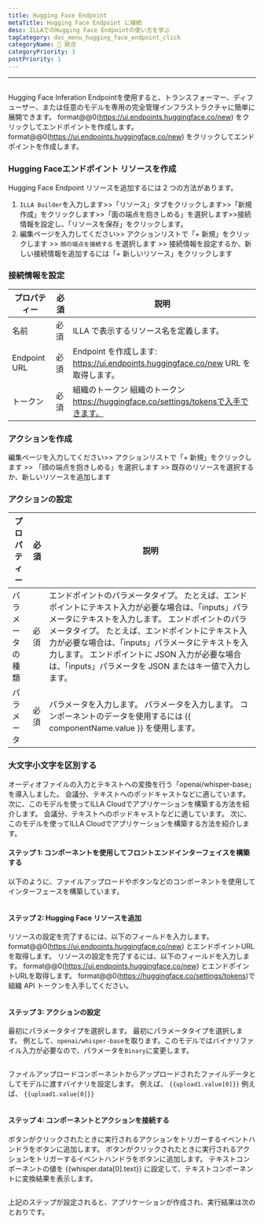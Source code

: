 ```yaml
---
title: Hugging Face Endpoint
metaTitle: Hugging Face Endpoint に接続
desc: ILLAでのHugging Face Endpointの使い方を学ぶ
tagCategory: doc_menu_hugging_face_endpoint_click
categoryName: 🔨 統合
categoryPriority: 3
postPriority: 1
---
```


* * *

## <h2 hidden>顔の端点を抱きしめる</h2>

Hugging Face Inferation Endpointを使用すると、トランスフォーマー、ディフューザー、または任意のモデルを専用の完全管理インフラストラクチャに簡単に展開できます。 format@@0(https://ui.endpoints.huggingface.co/new) をクリックしてエンドポイントを作成します。 format@@0(https://ui.endpoints.huggingface.co/new) をクリックしてエンドポイントを作成します。 

### Hugging Faceエンドポイント リソースを作成

Hugging Face Endpoint リソースを追加するには 2 つの方法があります。 

1.  `ILLA Builder`を入力します>>「リソース」タブをクリックします>>「新規作成」をクリックします>>「面の端点を抱きしめる」を選択します>>接続情報を設定し、「リソースを保存」をクリックします。
2.  編集ページを入力してください>> アクションリストで「+ 新規」をクリックします >> `顔の端点を接続する` を選択します >> 接続情報を設定するか、新しい接続情報を追加するには「+ 新しいリソース」をクリックします

### 接続情報を設定

| プロパティー       | 必須 | 説明                                                                    |
| ------------ | -- | --------------------------------------------------------------------- |
| 名前           | 必須 | ILLA で表示するリソース名を定義します。                                                |
| Endpoint URL | 必須 | Endpoint を作成します: https://ui.endpoints.huggingface.co/new URL を取得します。  |
| トークン         | 必須 | 組織のトークン 組織のトークン https://huggingface.co/settings/tokensで入手できます。        |

### アクションを作成

編集ページを入力してください>> アクションリストで「+ 新規」をクリックします >> 「顔の端点を抱きしめる」を選択します >> 既存のリソースを選択するか、新しいリソースを追加します

### アクションの設定

| プロパティー   | 必須 | 説明                                                                                                                                                                                                      |
| -------- | -- | ------------------------------------------------------------------------------------------------------------------------------------------------------------------------------------------------------- |
| パラメータの種類 | 必須 | エンドポイントのパラメータタイプ。 たとえば、エンドポイントにテキスト入力が必要な場合は、「inputs」パラメータにテキストを入力します。 エンドポイントのパラメータタイプ。 たとえば、エンドポイントにテキスト入力が必要な場合は、「inputs」パラメータにテキストを入力します。 エンドポイントに JSON 入力が必要な場合は、「inputs」パラメータを JSON またはキー値で入力します。 |
| パラメータ    | 必須 | パラメータを入力します。 パラメータを入力します。 コンポーネントのデータを使用するには {{ componentName.value }} を使用します。                                                                                                                          |

### 大文字小文字を区別する

オーディオファイルの入力とテキストへの変換を行う「openai/whisper-base」を導入しました。 会議分、テキストへのポッドキャストなどに適しています。 次に、このモデルを使ってILLA Cloudでアプリケーションを構築する方法を紹介します。 会議分、テキストへのポッドキャストなどに適しています。 次に、このモデルを使ってILLA Cloudでアプリケーションを構築する方法を紹介します。

#### ステップ 1: コンポーネントを使用してフロントエンドインターフェイスを構築する

以下のように、ファイルアップロードやボタンなどのコンポーネントを使用してインターフェースを構築しています。

<img src='https://cdn.illacloud.com/official-website/img/docs/connect/hf1.png' alt="" />

#### ステップ 2: Hugging Face リソースを追加

リソースの設定を完了するには、以下のフィールドを入力します。 format@@0(https://ui.endpoints.huggingface.co/new) とエンドポイントURLを取得します。 リソースの設定を完了するには、以下のフィールドを入力します。 format@@0(https://ui.endpoints.huggingface.co/new) とエンドポイントURLを取得します。 format@@0(https://huggingface.co/settings/tokens)で組織 API トークンを入手してください。 

<img src='https://cdn.illacloud.com/official-website/img/docs/connect/hf2.png' alt="" />

#### ステップ 3: アクションの設定

最初にパラメータタイプを選択します。 最初にパラメータタイプを選択します。 例として、`openai/whisper-base`を取ります。このモデルではバイナリファイル入力が必要なので、パラメータを`Binary`に変更します。

<img src='https://cdn.illacloud.com/official-website/img/docs/connect/hf3.png' alt="" />

ファイルアップロードコンポーネントからアップロードされたファイルデータとしてモデルに渡すバイナリを設定します。 例えば、 `{{upload1.value[0]}}` 例えば、 `{{upload1.value[0]}}`

<img src='https://cdn.illacloud.com/official-website/img/docs/connect/hf4.png' alt="" />

#### ステップ 4: コンポーネントとアクションを接続する

ボタンがクリックされたときに実行されるアクションをトリガーするイベントハンドラをボタンに追加します。 ボタンがクリックされたときに実行されるアクションをトリガーするイベントハンドラをボタンに追加します。 テキストコンポーネントの値を {{whisper.data[0].text}} に設定して、テキストコンポーネントに変換結果を表示します。 

<img src='https://cdn.illacloud.com/official-website/img/docs/connect/hf5.png' alt="" />

上記のステップが設定されると、アプリケーションが作成され、実行結果は次のとおりです。

<img src='https://cdn.illacloud.com/official-website/img/docs/connect/hf6.gif' alt="" />
